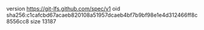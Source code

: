 version https://git-lfs.github.com/spec/v1
oid sha256:c1cafcbd67acaeb820108a51957dcaeb4bf7b9bf98e1e4d312466ff8c8556cc8
size 13187
